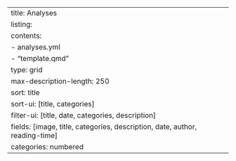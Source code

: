 ---
title: Analyses
listing:
  contents: 
  - analyses.yml
  - "template.qmd"
  type: grid
  max-description-length: 250
  sort: title
  sort-ui: [title, categories]
  filter-ui: [title, date, categories, description]
  fields: [image, title, categories, description, date, author, reading-time]
  categories: numbered
---